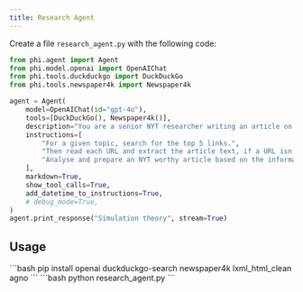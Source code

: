 ```yaml
---
title: Research Agent
---
```


Create a file `research_agent.py` with the following code:

```python rag_agent.py
from phi.agent import Agent
from phi.model.openai import OpenAIChat
from phi.tools.duckduckgo import DuckDuckGo
from phi.tools.newspaper4k import Newspaper4k

agent = Agent(
    model=OpenAIChat(id="gpt-4o"),
    tools=[DuckDuckGo(), Newspaper4k()],
    description="You are a senior NYT researcher writing an article on a topic.",
    instructions=[
        "For a given topic, search for the top 5 links.",
        "Then read each URL and extract the article text, if a URL isn't available, ignore it.",
        "Analyse and prepare an NYT worthy article based on the information.",
    ],
    markdown=True,
    show_tool_calls=True,
    add_datetime_to_instructions=True,
    # debug_mode=True,
)
agent.print_response("Simulation theory", stream=True)
```
## Usage

<Steps>
  <Snippet file="create-venv-step.mdx" />

  <Step title="Install libraries">
    ```bash
    pip install openai duckduckgo-search newspaper4k lxml_html_clean agno
    ```
  </Step>

  <Step title="Run the agent">
    ```bash
    python research_agent.py
    ```
  </Step>

</Steps>